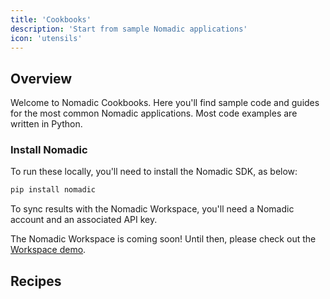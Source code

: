 ```yaml
---
title: 'Cookbooks'
description: 'Start from sample Nomadic applications'
icon: 'utensils'
---
```


## Overview

Welcome to Nomadic Cookbooks. Here you'll find sample code and guides for the most common Nomadic applications. Most code examples are written in Python.

### Install Nomadic

To run these locally, you'll need to install the Nomadic SDK, as below:
```bash
pip install nomadic
``` 

To sync results with the Nomadic Workspace, you'll need a Nomadic account and an associated API key.

<Note> The Nomadic Workspace is coming soon! Until then, please check out the [Workspace demo](demo.nomadicml.com). </Note>


## Recipes

<CardGroup cols={2}>
    <Card
    title="Hallucination Prevention"
    icon="square-code"
    href="https://colab.research.google.com/drive/1PVd1d_v3wHGLIJWNvUMnGDNkCd2s23PY"
  >
  </Card>
  <Card
    title="Prompt Tuning"
    icon="square-code"
    href="https://colab.research.google.com/drive/1pVgS2nkZjoHR6F0NnYmVMokq9usyDBtL"
  >
  </Card>
  <Card
    title="Basic RAG"
    icon="square-code"
    href="https://colab.research.google.com/drive/1rv2f-qxgoN_eVDFu6UmFrLJtEOIOg-Jp"
  >
  </Card>
  <Card
    title="Advanced RAG"
    icon="square-code"
    href="https://colab.research.google.com/drive/1WDq1aMu-KYbLLVhM_eTB-grOU8DcmEMf?usp=sharing"
  >
  </Card>
</CardGroup>